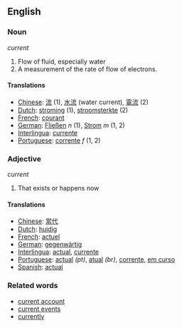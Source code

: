 == English ==

=== Noun ===

''current''
# Flow of fluid, especially water
# A measurement of the rate of flow of electrons.

==== Translations ====
*[[Chinese]]: [[流]] (1), [[水流]] (water current), [[電流]] (2)
*[[Dutch]]: [[stroming]] (1), [[stroomsterkte]] (2)
*[[French]]: [[courant]]
*[[German]]: [[Fließen]] ''n'' (1), [[Strom]] ''m'' (1, 2)
*[[Interlingua]]: [[currente]]
*[[Portuguese]]: [[corrente]] ''f'' (1, 2)

=== Adjective ===

''current''
# That exists or happens now

==== Translations ====
*[[Chinese]]: [[當代]]
*[[Dutch]]: [[huidig]]
*[[French]]: [[actuel]]
*[[German]]: [[gegenwärtig]]
*[[Interlingua]]: [[actual]], [[currente]]
*[[Portuguese]]: [[actual]] ''(pt)'', [[atual]] ''(br)'', [[corrente]], [[em curso]]
*[[Spanish]]: [[actual]]

=== Related words ===

*[[current account]]
*[[current events]]
*[[currently]]
